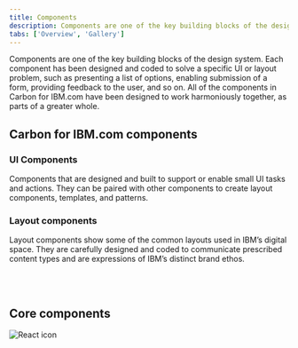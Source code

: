 ```yaml
---
title: Components
description: Components are one of the key building blocks of the design system.
tabs: ['Overview', 'Gallery']
---
```



<PageDescription>

Components are one of the key building blocks of the design system. Each component has been designed and coded to solve a specific UI or layout problem, such as presenting a list of options, enabling submission of a form, providing feedback to the user, and so on. All of the components in Carbon for IBM.com have been designed to work harmoniously together, as parts of a greater whole.

</PageDescription>

## Carbon for IBM.com components

### UI Components

Components that are designed and built to support or enable small UI tasks and actions. They can be paired with other components to create layout components, templates, and patterns.

<ComponentList type="ui" />

### Layout components

Layout components show some of the common layouts used in IBM’s digital space. They are carefully designed and coded to communicate prescribed content types and are expressions of IBM’s distinct brand ethos.

<ComponentList type="layout" />

<br />
<br />

<TagKey />

## Core components

<Row className="resource-card-group">
<Column colMd={4} colLg={4} noGutterSm>
    <ResourceCard
      subTitle="Carbon design system"
      aspectRatio="2:1"
      actionIcon="launch"
      href="https://www.carbondesignsystem.com/components/overview"
      >

![React icon](../../images/icon/carbon-icon.svg)

</ResourceCard>
</Column>
</Row>
